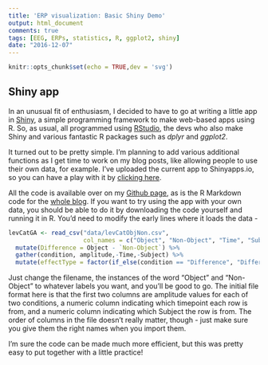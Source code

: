 ```yaml
---
title: 'ERP visualization: Basic Shiny Demo'
output: html_document
comments: true
tags: [EEG, ERPs, statistics, R, ggplot2, shiny]
date: "2016-12-07"
---
```


```r
knitr::opts_chunk$set(echo = TRUE,dev = 'svg') 
```

## Shiny app

In an unusual fit of enthusiasm, I decided to have to go at writing a little app in [Shiny](http://www.shinyapps.io/), a simple programming framework to make web-based apps using R. So, as usual, all programmed using [RStudio](https://www.rstudio.com/), the devs who also make Shiny and various fantastic R packages such as *dplyr* and *ggplot2*.

It turned out to be pretty simple. I'm planning to add various additional functions as I get time to work on my blog posts, like allowing people to use their own data, for example. I've uploaded the current app to Shinyapps.io, so you can have a play with it by [clicking here](https://craddm.shinyapps.io/ERPdemo/).

All the code is available over on my [Github page](https://github.com/craddm/ERPdemo), as is the R Markdown code for the [whole blog](https://github.com/craddm/craddm.github.io). If you want to try using the app with your own data, you should be able to do it by downloading the code yourself and running it in R. You'd need to modify the early lines where it loads the data - 

```r
levCatGA <- read_csv("data/levCatObjNon.csv",
                     col_names = c("Object", "Non-Object", "Time", "Subject")) %>%
  mutate(Difference = Object - `Non-Object`) %>%
  gather(condition, amplitude,-Time,-Subject) %>%
  mutate(effectType = factor(if_else(condition == "Difference", "Difference", "Main")))
```

Just change the filename, the instances of the word "Object" and "Non-Object" to whatever labels you want, and you'll be good to go. The initial file format here is that the first two columns are amplitude values for each of two conditions, a numeric column indicating which timepoint each row is from, and a numeric column indicating which Subject the row is from. The order of columns in the file doesn't really matter, though - just make sure you give them the right names when you import them. 

I'm sure the code can be made much more efficient, but this was pretty easy to put together with a little practice!